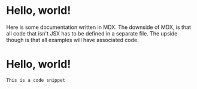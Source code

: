 
<Meta title="MDX Test" component={MathRenderer} />

# Hello, world!

Here is some documentation written in MDX.  The downside of MDX, is
that all code that isn't JSX has to be defined in a separate file.
The upside though is that all examples will have associated code.

<Preview>
  <Story name="Heading 1">
    <h1>Hello, world!</h1>
  </Story>
</Preview>

```js
This is a code snippet
```